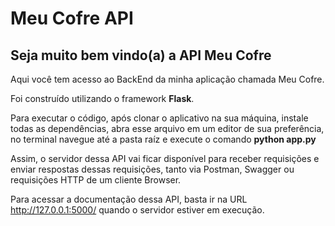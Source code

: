 # Meu Cofre API

## Seja muito bem vindo(a) a API Meu Cofre


Aqui você tem acesso ao BackEnd da minha aplicação chamada Meu Cofre.

Foi construído utilizando o framework **Flask**.

Para executar o código, após clonar o aplicativo na sua máquina, instale todas as dependências, abra esse arquivo em um editor de sua preferência, no terminal navegue até a 
pasta raíz e execute o comando **python app.py** 

Assim, o servidor dessa API vai ficar disponível para receber requisições e enviar respostas dessas requisições,
tanto via Postman, Swagger ou requisições HTTP de um cliente Browser.

Para acessar a documentação dessa API, basta ir na URL http://127.0.0.1:5000/
quando o servidor estiver em execução.